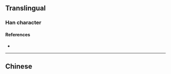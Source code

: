 {{also|滌}}
{{character info}}
==Translingual==

===Han character===
{{Han char|rn=85|rad=水|as=07|sn=10|four=|canj=EHED|ids=⿰氵条}}

====References====
* {{Han ref|kx=0627.311|hdz=31631.050|uh=6DA4|ud=28068}}

----

==Chinese==
{{zh-see|滌}}